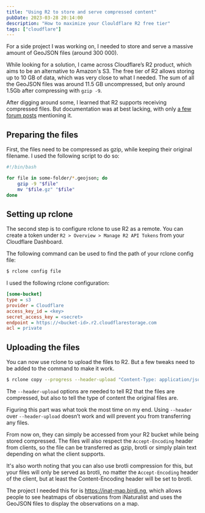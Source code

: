 ```yaml
---
title: "Using R2 to store and serve compressed content"
pubDate: 2023-03-28 20:14:00
description: "How to maximize your Clouldflare R2 free tier"
tags: ["cloudflare"]
---
```


For a side project I was working on, I needed to store and serve a massive amount of GeoJSON files (around 300 000).

While looking for a solution, I came across Cloudflare’s R2 product, which aims to be an alternative to Amazon's S3. The free tier of R2 allows storing up to 10 GB of data, which was very close to what I needed. The sum of all the GeoJSON files was around 11.5 GB uncompressed, but only around 1.5Gb after compressing with `gzip -9`.

After digging around some, I learned that R2 supports receiving compressed files. But documentation was at best lacking, with only [a few forum posts](https://community.cloudflare.com/t/does-r2-respects-content-encoding/426127) mentioning it.

## Preparing the files

First, the files need to be compressed as gzip, while keeping their original filename. I used the following script to do so:

```bash
#!/bin/bash

for file in some-folder/*.geojson; do
    gzip -9 "$file"
    mv "$file.gz" "$file"
done
```

## Setting up rclone

The second step is to configure rclone to use R2 as a remote. You can create a token under `R2 > Overview > Manage R2 API Tokens` from your Cloudflare Dashboard.

The following command can be used to find the path of your rclone config file:

```bash
$ rclone config file
```

I used the following rclone configuration:

```ini
[some-bucket]
type = s3
provider = Cloudflare
access_key_id = <key>
secret_access_key = <secret>
endpoint = https://<bucket-id>.r2.cloudflarestorage.com
acl = private
```

## Uploading the files

You can now use rclone to upload the files to R2. But a few tweaks need to be added to the command to make it work.

```bash
$ rclone copy --progress --header-upload "Content-Type: application/json" --header-upload "Content-Encoding: gzip" some-folder some-bucket:bucket-path/
```

The `--header-upload` options are needed to tell R2 that the files are compressed, but also to tell the type of content the original files are.

Figuring this part was what took the most time on my end. Using `--header` over `--header-upload` doesn’t work and will prevent you from transferring any files.

From now on, they can simply be accessed from your R2 bucket while being stored compressed. The files will also respect the `Accept-Encoding` header from clients, so the file can be transferred as gzip, brotli or simply plain text depending on what the client supports.

It's also worth noting that you can also use brotli compression for this, but your files will only be served as brotli, no matter the `Accept-Encoding` header of the client, but at least the Content-Encoding header will be set to brotli.

The project I needed this for is https://inat-map.birdi.ng, which allows people to see heatmaps of observations from iNaturalist and uses the GeoJSON files to display the observations on a map.
